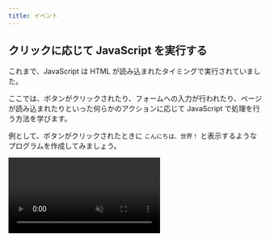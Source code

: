 ```yaml
---
title: イベント
---
```



## クリックに応じて JavaScript を実行する

これまで、JavaScript は HTML が読み込まれたタイミングで実行されていました。

ここでは、ボタンがクリックされたり、フォームへの入力が行われたり、ページが読み込まれたりといった何らかのアクションに応じて JavaScript で処理を行う方法を学びます。

例として、ボタンがクリックされたときに `こんにちは、世界！` と表示するようなプログラムを作成してみましょう。

<video src={handleClickVideo} muted controls />

まず、クリックするためのボタンを用意し、`id` 属性をつけておきます。
ボタンは `button` 要素を使って表します。

```html
<button id="greet-button" type="button">クリック</button>
```

次に、ボタンがクリックされたときに実行される JavaScript のプログラムを書いていきます。

```javascript
function greet() {
  document.write("こんにちは、世界！");
}

document.getElementById("greet-button").onclick = greet;
```

<ViewSource url={import.meta.url} path="_samples/handle-click/" />

- `function greet() { ... }` の部分では、ボタンがクリックされたときに実行される関数を定義しています。

- `document.getElementById("greet-button")` の部分では、先ほどの DOM のセクションと同様に、`id` 属性が `greet-button` である HTML 要素を取得しています。

- `.onclick` と書くことで、要素がクリックされたときに実行される関数にアクセスできます。ここでは、最初の部分で定義した `greet` 関数を指定しています。

:::warning[関数を指定する際にかっこは使用しない]

最終行で `greet()` ではなく `greet` となっていることに注意してください。

もし `greet()` と書くとこの行が実行されるときに関数が呼び出されてしまいます。ここではあくまで関数を指定したいだけなので、`greet` と書いています。

:::

:::info[イベント]

ボタンのクリック、フォームへの入力、ページの読み込みなど、Web ページ上で発生するあらゆるアクションを総称してイベントと呼びます。

:::

## 演習問題

通販サイトのようなページがあります。最初は、`下のボタンから注文できます。` というメッセージが表示されています。

```html
<!doctype html>
<html lang="ja">
  <head>
    <meta charset="utf-8" />
    <title>通販サイト</title>
  </head>
  <body>
    <p id="message">下のボタンから注文できます。</p>
    <button id="order-button" type="button">注文する</button>
  </body>
</html>
```

`注文する` ボタンを押すとメッセージが `注文済です。` に変わるようにしてください。

```js
function order() {
  // ボタンがクリックされたときの処理を書く
}

document.getElementById(/* ボタンのid名 */).onclick = order;
```

<video src={orderButtonVideo} muted controls />

<Answer title="通販サイト">

```html
<!doctype html>
<html lang="ja">
  <head>
    <meta charset="utf-8" />
    <title>通販サイト</title>
  </head>
  <body>
    <p id="order-message">下のボタンから注文できます。</p>
    <button id="order-button" type="button">注文する</button>
  </body>
</html>
```

```js
function order() {
  document.getElementById("order-message").textContent = "注文済です。";
}

document.getElementById("order-button").onclick = order;
```

<ViewSource url={import.meta.url} path="_samples/order-button/" />

</Answer>
